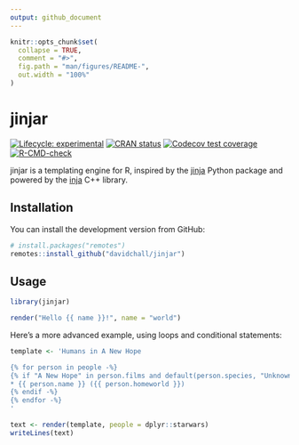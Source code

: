 ```yaml
---
output: github_document
---
```


<!-- README.md is generated from README.Rmd. Please edit that file -->

```r
knitr::opts_chunk$set(
  collapse = TRUE,
  comment = "#>",
  fig.path = "man/figures/README-",
  out.width = "100%"
)
```

# jinjar

<!-- badges: start -->
[![Lifecycle: experimental](https://img.shields.io/badge/lifecycle-experimental-orange.svg)](https://lifecycle.r-lib.org/articles/stages.html#experimental)
[![CRAN status](https://www.r-pkg.org/badges/version/jinjar)](https://CRAN.R-project.org/package=jinjar)
[![Codecov test coverage](https://codecov.io/gh/davidchall/jinjar/branch/master/graph/badge.svg)](https://codecov.io/gh/davidchall/jinjar?branch=master)
[![R-CMD-check](https://github.com/davidchall/jinjar/workflows/R-CMD-check/badge.svg)](https://github.com/davidchall/jinjar/actions)
<!-- badges: end -->

jinjar is a templating engine for R, inspired by the [jinja](https://jinja.palletsprojects.com/) Python package and powered by the [inja](https://github.com/pantor/inja) C++ library.

## Installation

You can install the development version from GitHub:

``` r
# install.packages("remotes")
remotes::install_github("davidchall/jinjar")
```

## Usage

```r
library(jinjar)

render("Hello {{ name }}!", name = "world")
```

Here's a more advanced example, using loops and conditional statements:

```r
template <- 'Humans in A New Hope

{% for person in people -%}
{% if "A New Hope" in person.films and default(person.species, "Unknown") == "Human" -%}
* {{ person.name }} ({{ person.homeworld }})
{% endif -%}
{% endfor -%}
'

text <- render(template, people = dplyr::starwars)
writeLines(text)
```
